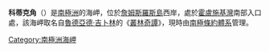 {{unreferenced|time=2013-10-27T05:35:35+00:00}}
{{coord|64|0|S|58|22|W|source:GNIS|display=title}}

'''科蒂克角'''（{{lang-en|Kotick Point}}）是[[南極洲|南極洲]]的海岬，位於[[詹姆斯羅斯島|詹姆斯羅斯島]]西岸，處於[[霍盧施基灣|霍盧施基灣]]南部入口處，該海岬取名自[[魯德亞德·吉卜林|魯德亞德·吉卜林]]的《[[叢林奇譚|叢林奇譚]]》，現時由[[南極條約體系|南極條約體系]]管理。

{{DEFAULTSORT:Kotick Point}}
[[Category:南極洲海岬|Category:南極洲海岬]]


{{JamesRossIsland-geo-stub}}